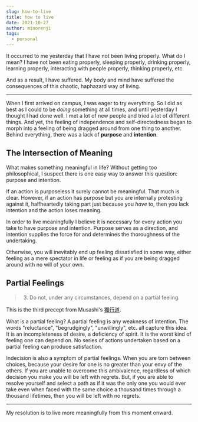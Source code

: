 ```yaml
---
slug: how-to-live
title: how to live
date: 2021-10-27
author: minorenji
tags:
  - personal
---
```


It occurred to me yesterday that I have not been living properly. What do I mean? I have not been eating properly, sleeping properly, drinking properly, learning properly, interacting with people properly, thinking properly, etc.

And as a result, I have suffered. My body and mind have suffered the consequences of this chaotic, haphazard way of living.

---

When I first arrived on campus, I was eager to try everything. So I did as best as I could to be *doing* something at all times, and until yesterday I thought I had done well. I met a lot of new people and tried a lot of different things. And yet, the feeling of independence and self-directedness began to morph into a feeling of being dragged around from one thing to another. Behind everything, there was a lack of **purpose** and **intention**.

## The Intersection of Meaning
What makes something meaningful in life? Without getting too philosophical, I suspect there is one easy way to answer this question: purpose and intention.

If an action is purposeless it surely cannot be meaningful. That much is clear. However, if an action has purpose but you are internally protesting against it, halfheartedly taking part just because you *have* to, then you lack intention and the action loses meaning.

In order to live meaningfully I believe it is necessary for every action you take to have purpose and intention. Purpose serves as a direction, and intention supplies the force for and determines the thoroughness of the undertaking.

Otherwise, you will inevitably end up feeling dissatisfied in some way, either feeling as a mere spectator in life or feeling as if you are being dragged around with no will of your own.

## Partial Feelings
> 3. Do not, under any circumstances, depend on a partial feeling.

This is the third precept from Musashi's [獨行道](https://en.wikipedia.org/wiki/Dokk%C5%8Dd%C5%8D).

What is a partial feeling? A partial feeling is any weakness of intention. The words "reluctance", "begrudgingly", "unwillingly", etc. all capture this idea. It is an incompleteness of desire, a deficiency of spirit. It is the worst kind of feeling one can depend on. No series of actions undertaken based on a partial feeling can produce satisfaction. 

Indecision is also a symptom of partial feelings. When you are torn between choices, because your desire for one is no greater than your envy of the others. If you are unable to overcome this ambivalence, regardless of which decision you make you will be left with regrets. But, if you are able to resolve yourself and select a path as if it was the only one you would ever take even when faced with the same choice a thousand times through a thousand lifetimes, then you will be left with no regrets.

---

My resolution is to live more meaningfully from this moment onward. 